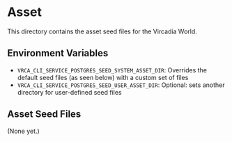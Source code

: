 # Asset

This directory contains the asset seed files for the Vircadia World.

## Environment Variables

- <code>VRCA_CLI_SERVICE_POSTGRES_SEED_SYSTEM_ASSET_DIR</code>: Overrides the default seed files (as seen below) with a custom set of files
- <code>VRCA_CLI_SERVICE_POSTGRES_SEED_USER_ASSET_DIR</code>: Optional: sets another directory for user-defined seed files

## Asset Seed Files

(None yet.)